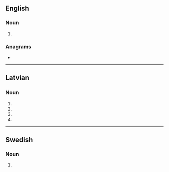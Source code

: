 {{also|aortās}}
==English==

===Noun===
{{head|en|noun plural form}}

# {{plural of|aorta|lang=en}}

===Anagrams===
* {{anagrams|en|Ostara}}

----

==Latvian==

===Noun===
{{head|lv|noun form|g=f}}

# {{lv-inflection of|aorta|gen|s}}
# {{lv-inflection of|aorta|nom|p}}
# {{lv-inflection of|aorta|voc|p}}
# {{lv-inflection of|aorta|acc|p}}

----

==Swedish==

===Noun===
{{head|sv|noun form}}

# {{sv-noun-form-indef-gen|aorta}}